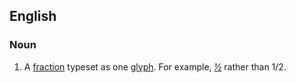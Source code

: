==English==

===Noun===
{{en-noun}}

# A [[fraction]] typeset as one [[glyph]]. For example, ''[[½]]'' rather than 1/2.